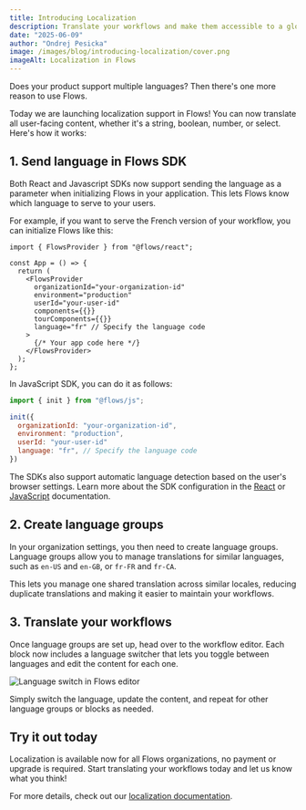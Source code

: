 ```yaml
---
title: Introducing Localization
description: Translate your workflows and make them accessible to a global audience.
date: "2025-06-09"
author: "Ondrej Pesicka"
image: /images/blog/introducing-localization/cover.png
imageAlt: Localization in Flows
---
```


Does your product support multiple languages? Then there's one more reason to use Flows.

Today we are launching localization support in Flows! You can now translate all user-facing content, whether it's a string, boolean, number, or select. Here's how it works:

## 1. Send language in Flows SDK

Both React and Javascript SDKs now support sending the language as a parameter when initializing Flows in your application. This lets Flows know which language to serve to your users.

For example, if you want to serve the French version of your workflow, you can initialize Flows like this:

```tsx
import { FlowsProvider } from "@flows/react";

const App = () => {
  return (
    <FlowsProvider
      organizationId="your-organization-id"
      environment="production"
      userId="your-user-id"
      components={{}}
      tourComponents={{}}
      language="fr" // Specify the language code
    >
      {/* Your app code here */}
    </FlowsProvider>
  );
};
```

In JavaScript SDK, you can do it as follows:

```js
import { init } from "@flows/js";

init({
  organizationId: "your-organization-id",
  environment: "production",
  userId: "your-user-id"
  language: "fr", // Specify the language code
})
```

The SDKs also support automatic language detection based on the user's browser settings. Learn more about the SDK configuration in the [React](/docs/react/reference) or [JavaScript](/docs/javascript/reference) documentation.

## 2. Create language groups

In your organization settings, you then need to create language groups. Language groups allow you to manage translations for similar languages, such as `en-US` and `en-GB`, or `fr-FR` and `fr-CA`.

This lets you manage one shared translation across similar locales, reducing duplicate translations and making it easier to maintain your workflows.

## 3. Translate your workflows

Once language groups are set up, head over to the workflow editor. Each block now includes a language switcher that lets you toggle between languages and edit the content for each one.

<Image
  src="/images/blog/introducing-localization/language-switch.png"
  alt="Language switch in Flows editor"
  width={1800}
  height={900}
/>

Simply switch the language, update the content, and repeat for other language groups or blocks as needed.

## Try it out today

Localization is available now for all Flows organizations, no payment or upgrade is required. Start translating your workflows today and let us know what you think!

For more details, check out our [localization documentation](/docs/localization).
